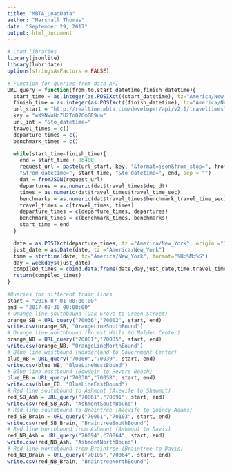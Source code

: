 ```yaml
---
title: "MBTA_LoadData"
author: "Marshall Thomas"
date: "September 29, 2017"
output: html_document
---
```

```r
# Load libraries
library(jsonlite)
library(lubridate)
options(stringsAsFactors = FALSE)
```


```r
# Function for queries from data API
URL_query = function(from,to,start_datetime,finish_datetime){
  start_time = as.integer(as.POSIXct((start_datetime), tz="America/New_York"))
  finish_time = as.integer(as.POSIXct((finish_datetime), tz="America/New_York"))
  url_start = "http://realtime.mbta.com/developer/api/v2.1/traveltimes?api_key="
  key = "wX9NwuHnZU2ToO7GmGR9uw"
  url_int = "&to_datetime="
  travel_times = c()
  departure_times = c()
  benchmark_times = c()

  while(start_time<finish_time){
    end = start_time + 86400
    request_url = paste(url_start, key, "&format=json&from_stop=", from, "&to_stop=", to,
    "&from_datetime=", start_time, "&to_datetime=", end, sep = "")
    dat = fromJSON(request_url)
    departures = as.numeric(dat$travel_times$dep_dt)
    times = as.numeric(dat$travel_times$travel_time_sec)
    benchmarks = as.numeric(dat$travel_times$benchmark_travel_time_sec)
    travel_times = c(travel_times, times)
    departure_times = c(departure_times, departures)
    benchmark_times = c(benchmark_times, benchmarks)
    start_time = end
  }

  date = as.POSIXct(departure_times, tz ="America/New_York", origin ="1970-01-01")
  just_date = as.Date(date, tz ="America/New_York")
  time = strftime(date, tz="America/New_York", format="%H:%M:%S")
  day = weekdays(just_date)
  compiled_times = cbind.data.frame(date,day,just_date,time,travel_times, benchmark_times)
  return(compiled_times)
}
```

```r
#Queries for different train lines
start = "2016-07-01 00:00:00"
end = "2017-09-30 00:00:00"
# Orange line southbound (Oak Grove to Green Street)
orange_SB = URL_query("70036","70002", start, end)
write.csv(orange_SB, "OrangeLineSouthBound")
# Orange line northbound (Forest Hills to Malden Center)
orange_NB = URL_query("70001","70035", start, end)
write.csv(orange_NB, "OrangeLineNorthBound")
# Blue line westbound (Wonderland to Government Center)
blue_WB = URL_query("70060","70039", start, end)
write.csv(blue_WB, "BlueLineWestBound")
# Blue line eastbound (Bowdoin to Revere Beach)
blue_EB = URL_query("70038","70058", start, end)
write.csv(blue_EB, "BlueLineEastBound")
# Red line southbound to Ashmont (Alewife to Shawmut)
red_SB_Ash = URL_query("70061","70091", start, end)
write.csv(red_SB_Ash, "AshmontSouthBound")
# Red line southbound to Braintree (Alewife to Quincy Adams)
red_SB_Brain = URL_query("70061","70103", start, end)
write.csv(red_SB_Brain, "BraintreeSouthBound")
# Red line northbound from Ashmont (Ashmont to Davis)
red_NB_Ash = URL_query("70094","70064", start, end)
write.csv(red_NB_Ash, "AshmontNorthBound")
# Red line northbound from Braintree (Braintree to Davis)
red_NB_Brain = URL_query("70105","70064", start, end)
write.csv(red_NB_Brain, "BraintreeNorthBound")
```